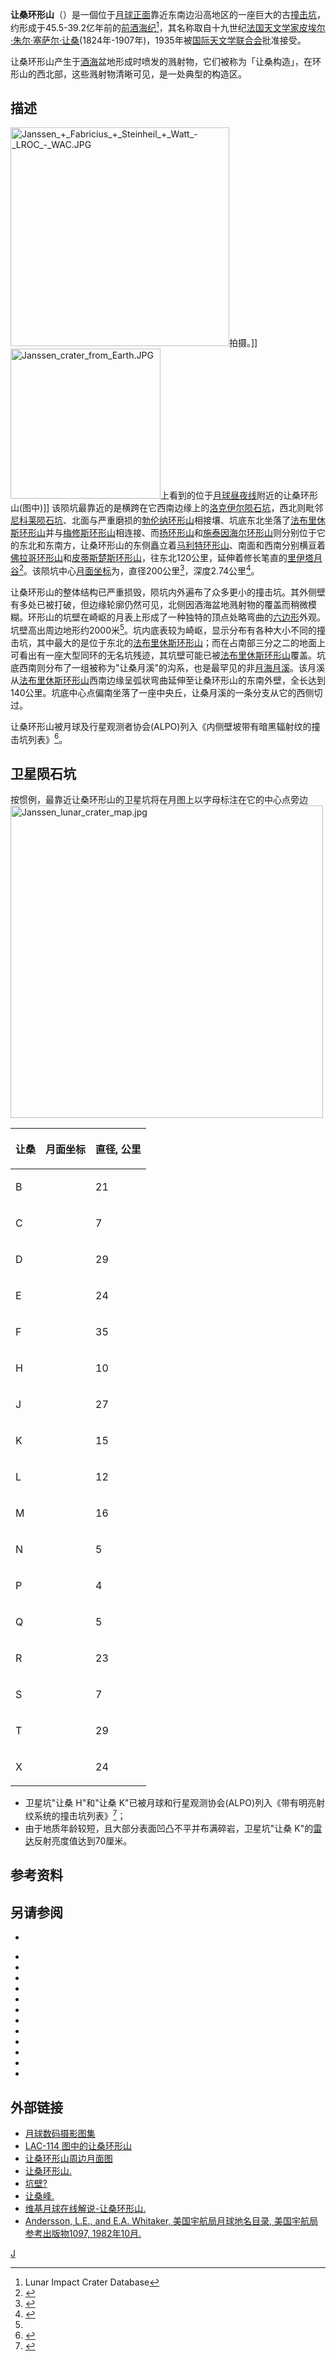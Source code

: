 {{lunar crater data|
 image=Janssen (LRO).png|image_size=240px|
 caption=[[月球勘测轨道飞行器|月球勘测轨道飞行器]]拍摄的图像|
 latitude=44.96|
 N_or_S=S|
 longitude=40.82|
 E_or_W=E|
 diameter=200公里|
 depth=2.74公里|
 colong=320|
 eponym=[[皮埃尔·让森|皮埃尔·朱·塞·让桑]]}}
'''让桑环形山'''（{{lang-en|Janssen}}）是一個位于[[月球正面|月球正面]]靠近东南边沿高地区的一座巨大的古[[撞击坑|撞击坑]]，约形成于45.5-39.2亿年前的[[前酒海纪|前酒海纪]]<ref name=LICD>Lunar Impact Crater Database</ref>，其名称取自十九世纪[[法国|法国]][[天文学家|天文学家]][[皮埃尔·让森|皮埃尔·朱尔·塞萨尔·让桑]](1824年-1907年)，1935年被[[国际天文学联合会|国际天文学联合会]]批准接受。

让桑环形山产生于[[酒海|酒海]]盆地形成时喷发的溅射物，它们被称为「让桑构造」，在环形山的西北部，这些溅射物清晰可见，是一处典型的构造区。

==描述==
[[Image:Janssen_+_Fabricius_+_Steinheil_+_Watt_-_LROC_-_WAC.JPG|350px]]拍摄。]]
[[Image:Janssen_crater_from_Earth.JPG|240px]]上看到的位于[[月球昼夜线|月球昼夜线]]附近的让桑环形山(图中)]]
该陨坑最靠近的是横跨在它西南边缘上的[[洛克伊尔陨石坑|洛克伊尔陨石坑]]，西北则毗邻[[尼科莱陨石坑|尼科莱陨石坑]]、北面与严重磨损的[[勃伦纳环形山|勃伦纳环形山]]相接壤、坑底东北坐落了[[法布里休斯环形山|法布里休斯环形山]]并与[[梅修斯环形山|梅修斯环形山]]相连接、而[[扬环形山|扬环形山]]和[[施泰因海尔环形山|施泰因海尔环形山]]则分别位于它的东北和东南方，让桑环形山的东侧矗立着[[马利特环形山|马利特环形山]]、南面和西南分别横亘着[[佛拉哥环形山|佛拉哥环形山]]和[[皮蒂斯楚斯环形山|皮蒂斯楚斯环形山]]，往东北120公里，延伸着修长笔直的[[里伊塔月谷|里伊塔月谷]]<ref>{{Cite web |url=http://planetarynames.wr.usgs.gov/images/Lunar/lac_114_lo.pdf |title=Crater Jansen on the LAC-114 Map |accessdate=2016-10-10 |archive-date=2013-02-20 |archive-url=https://web.archive.org/web/20130220212123/http://planetarynames.wr.usgs.gov/images/Lunar/lac_114_lo.pdf |dead-url=no }}</ref>。该陨坑中心[[月面坐标|月面坐标]]为{{Coord|44.96|S|40.82|E|globe:Moon|nogoogle=1|noosm=1|display=title,inline}}，直径200公里<ref name="IAU">{{Cite web |url=http://planetarynames.wr.usgs.gov/Feature/2800 |title=Directory of the International Astronomical Union |accessdate=2016-10-10 |archive-date=2014-12-25 |archive-url=https://archive.today/20141225161713/http://planetarynames.wr.usgs.gov/Feature/2800 |dead-url=no }}</ref>，深度2.74公里<ref>{{Cite web |url=http://fisherka.csolutionshosting.net/astronote/plan/craterdepth/html/CraterDepthFeatureNameWestfall.html |title=John E. Westfall's Atlas of the Lunar Terminator, Cambridge Univ. Press (2000) |accessdate=2016-10-10 |archive-date=2014-12-18 |archive-url=https://archive.today/20141218234310/http://fisherka.csolutionshosting.net/astronote/plan/craterdepth/html/CraterDepthFeatureNameWestfall.html |dead-url=yes }}</ref>。

让桑环形山的整体结构已严重损毁，陨坑内外遍布了众多更小的撞击坑。其外侧壁有多处已被打破，但边缘轮廓仍然可见，北侧因酒海盆地溅射物的覆盖而稍微模糊。环形山的坑壁在崎岖的月表上形成了一种独特的顶点处略弯曲的[[六边形|六边形]]外观。坑壁高出周边地形约2000米<ref name="LICD"/>。坑内底表较为崎岖，显示分布有各种大小不同的撞击坑，其中最大的是位于东北的[[法布里休斯环形山|法布里休斯环形山]]；而在占南部三分之二的地面上可看出有一座大型同环的无名坑残迹，其坑壁可能已被[[法布里休斯环形山|法布里休斯环形山]]覆盖。坑底西南则分布了一组被称为"让桑月溪"的沟系，也是最罕见的非[[月海|月海]][[月溪|月溪]]。该月溪从[[法布里休斯环形山|法布里休斯环形山]]西南边缘呈弧状弯曲延伸至让桑环形山的东南外壁，全长达到140公里。坑底中心点偏南坐落了一座中央丘，让桑月溪的一条分支从它的西侧切过。

让桑环形山被月球及行星观测者协会(ALPO)列入《内侧壁坡带有暗黑辐射纹的撞击坑列表》<ref>{{Cite web |url=http://www.zone-vx.com/alpo-bcp-longlist.pdf |title=List of craters with dark radial bands of the Association of Lunar and Planetary Astronomy (ALPO) |access-date=2016-10-10 |archive-date=2013-12-03 |archive-url=https://web.archive.org/web/20131203025135/http://www.zone-vx.com/alpo-bcp-longlist.pdf |dead-url=no }}</ref>。

==卫星陨石坑==
按惯例，最靠近让桑环形山的卫星坑将在月图上以字母标注在它的中心点旁边
[[Image:Janssen_lunar_crater_map.jpg|500px]]

{|class="wikitable sortable" style="text-align:center"
! 让桑
! class="unsortable" | 月面坐标
! 直径, 公里
|-
|B
|{{Coord|43.17|S|34.37|E|globe:moon|nogoogle=1|noosm=1|name=Janssen B}}
|21
|-
|C
|{{Coord|42.89|S|34.91|E|globe:moon|nogoogle=1|noosm=1|name=Janssen C}}
|7
|-
|D
|{{Coord|48.65|S|41.22|E|globe:moon|nogoogle=1|noosm=1|name=Janssen D}}
|29
|-
|E
|{{Coord|48.82|S|39.77|E|globe:moon|nogoogle=1|noosm=1|name=Janssen E}}
|24
|-
|F
|{{Coord|49.82|S|41.92|E|globe:moon|nogoogle=1|noosm=1|name=Janssen F}}
|35
|-
|H
|{{Coord|46.43|S|41.71|E|globe:moon|nogoogle=1|noosm=1|name=Janssen H}}
|10
|-
|J
|{{Coord|43.44|S|36.58|E|globe:moon|nogoogle=1|noosm=1|name=Janssen J}}
|27
|-
|K
|{{Coord|46.19|S|42.31|E|globe:moon|nogoogle=1|noosm=1|name=Janssen K}}
|15
|-
|L
|{{Coord|46.09|S|43.58|E|globe:moon|nogoogle=1|noosm=1|name=Janssen L}}
|12
|-
|M
|{{Coord|41.90|S|35.44|E|globe:moon|nogoogle=1|noosm=1|name=Janssen M}}
|16
|-
|N
|{{Coord|41.43|S|32.12|E|globe:moon|nogoogle=1|noosm=1|name=Janssen N}}
|5
|-
|P
|{{Coord|45.50|S|39.76|E|globe:moon|nogoogle=1|noosm=1|name=Janssen P}}
|4
|-
|Q
|{{Coord|46.35|S|39.36|E|globe:moon|nogoogle=1|noosm=1|name=Janssen Q}}
|5
|-
|R
|{{Coord|48.28|S|38.70|E|globe:moon|nogoogle=1|noosm=1|name=Janssen R}}
|23
|-
|S
|{{Coord|50.42|S|41.83|E|globe:moon|nogoogle=1|noosm=1|name=Janssen S}}
|7
|-
|T
|{{Coord|48.88|S|42.31|E|globe:moon|nogoogle=1|noosm=1|name=Janssen T}}
|29
|-
|X
|{{Coord|42.93|S|33.27|E|globe:moon|nogoogle=1|noosm=1|name=Janssen X}}
|24
|}{{clear}}
* 卫星坑"让桑 H"和"让桑 K"已被月球和行星观测协会(ALPO)列入《带有明亮射纹系统的撞击坑列表》<ref name="ALPO">{{Cite web |url=http://www.zone-vx.com/alpo-rays-table.pdf |title=List of craters with bright rays system of lunar and planetary astronomy Association(ALPO) |access-date=2016-10-10 |archive-date=2016-03-04 |archive-url=https://web.archive.org/web/20160304213831/http://www.zone-vx.com/alpo-rays-table.pdf |dead-url=no }}</ref>；
* 由于地质年龄较短，且大部分表面凹凸不平并布满碎岩，卫星坑"让桑 K"的[[雷达天文学|雷达]]反射亮度值达到70厘米。

==参考资料==
{{Reflist}}

==另请参阅==
* {{cite web
 |last        = Wood
 |first       = Chuck
 |date        = October 1, 2007
 |url         = http://www.lpod.org/?m=20071001
 |title       = Crateric Concatenation
 |publisher   = Lunar Photo of the Day
 |accessdate  = 2007-10-01
 |deadurl     = yes
 |archiveurl  = https://web.archive.org/web/20071027105830/http://www.lpod.org/?m=20071001
 |archivedate = 2007-10-27
}}
{{refbegin}}
* {{cite book
 |last1       = Andersson
 |first1      = L. E.
 |last2       = Whitaker
 |first2      = E. A.
 |authorlink2 = Ewen Whitaker
 |date        = 1982
 |title       = NASA Catalogue of Lunar Nomenclature
 |publisher   = NASA RP-1097
 |ref         = harv
 |url         = http://planet4589.org/astro/lunar/RP-1097.pdf
 |deadurl     = yes
 |archiveurl  = https://web.archive.org/web/20141006125838/http://planet4589.org/astro/lunar/RP-1097.pdf
 |archivedate = 2014-10-06
 |access-date = 2015-08-01
}}
* {{cite web
  | last = Blue
  | first = Jennifer
  | date = July 25, 2007
  | title = Gazetteer of Planetary Nomenclature
  | publisher = [[United_States_Geological_Survey|USGS]]
  | url = http://planetarynames.wr.usgs.gov/Feature/2800
  | accessdate = 2015-02-07
  | ref = harv
  | archive-date = 2014-12-25
  | archive-url = https://archive.today/20141225161713/http://planetarynames.wr.usgs.gov/Feature/2800
  | dead-url = no
  }}
* {{cite book
  | last1 = Bussey
  | first1 = B.
  | authorlink1 = Ben Bussey
  | last2 = Spudis
  | first2 = P.
  | authorlink2 = Paul Spudis
  | date = 2004
  | title = The Clementine Atlas of the Moon
  | publisher = Cambridge University Press
  | location = New York
  | isbn = 978-0-521-81528-4
  | ref = harv
  }}
* {{cite book
  | last1 = Cocks
  | first1 = Elijah E.
  | last2 = Cocks
  | first2 = Josiah C.
  | date = 1995
  | title = Who's Who on the Moon: A Biographical Dictionary of Lunar Nomenclature
  | url = https://archive.org/details/isbn_9780936389271
  | publisher = Tudor Publishers
  | isbn = 978-0-936389-27-1
  | ref = harv
  }}
* {{cite web
  | last = McDowell
  | first = Jonathan
  | date = July 15, 2007
  | url = http://host.planet4589.org/astro/lunar/
  | title = Lunar Nomenclature
  | publisher = Jonathan's Space Report
  | accessdate = 2007-10-24
  | ref = harv
  | archive-date = 2015-01-12
  | archive-url = https://web.archive.org/web/20150112233439/http://host.planet4589.org/astro/lunar/
  | dead-url = no
  }}
* {{cite journal| last1 = Menzel| first1 = D. H.| last2 = Minnaert| first2 = M.| last3 = Levin| first3 = B.| last4 = Dollfus| first4 = A.| last5 = Bell| first5 = B.| title = Report on Lunar Nomenclature by the Working Group of Commission 17 of the IAU| doi = 10.1007/BF00171763| journal = Space Science Reviews| volume = 12| issue = 2| pages = 136–186| date = 1971| bibcode = 1971SSRv...12..136M| ref = harv}}
* {{cite book
  | first = Patrick
  | last = Moore
  | authorlink = Patrick Moore
  | date = 2001
  | title = On the Moon
  | url = https://archive.org/details/patrickmooreonmo00patr
  | publisher = Sterling Publishing Co.
  | isbn = 978-0-304-35469-6
  | ref = harv
  }}
* {{cite book
  | first = Fred W.
  | last = Price
  | date = 1988
  | title = The Moon Observer's Handbook
  | publisher = Cambridge University Press
  | isbn = 978-0-521-33500-3
  | ref = harv
  }}
* {{cite book
  | last = Rükl
  | first = Antonín
  | authorlink = Antonín Rükl
  | date = 1990
  | title = Atlas of the Moon
  | publisher = Kalmbach Books
  | isbn = 978-0-913135-17-4
  | ref = harv
  }}
* {{cite book
  | last = Webb
  | first = Rev. T. W.
  | authorlink = Thomas William Webb
  | date = 1962
  | title = Celestial Objects for Common Telescopes
  | url = https://archive.org/details/celestialobjects00webb
  | edition = 6th revised
  | publisher = Dover
  | isbn = 978-0-486-20917-3
  | ref = harv
  }}
* {{cite book
  | first = Ewen A.
  | last = Whitaker
  | authorlink = Ewen Whitaker
  | date = 2003
  | title = Mapping and Naming the Moon
  | publisher = Cambridge University Press
  | isbn = 978-0-521-54414-6
  | ref = harv
  | url = http://books.google.com/books?id=aV1i27jDYL8C
  }}
* {{cite book
 |title     =Observing the Moon
 |url       =http://books.google.com/books?id=TWtLIOlPwS4C
 |author    =Wlasuk, Peter T.
 |date      =2000
 |publisher =Springer Science & Business Media
 |isbn      =978-1-852-33193-1
}}
{{refend}}

==外部链接==
* [http://www.lpi.usra.edu/resources/lunar_orbiter/bin/srch_nam.shtml?Janssen%7C0 月球数码摄影图集]{{Wayback|url=http://www.lpi.usra.edu/resources/lunar_orbiter/bin/srch_nam.shtml?Janssen%7C0 |date=20161231080741 }}
* [http://www.lpi.usra.edu/resources/mapcatalog/LAC/lac114/ LAC-114 图中的让桑环形山]{{Wayback|url=http://www.lpi.usra.edu/resources/mapcatalog/LAC/lac114/ |date=20160530124151 }}
* [http://www.lpi.usra.edu/resources/mapcatalog/usgs/I694/ 让桑环形山周边月面图]{{Wayback|url=http://www.lpi.usra.edu/resources/mapcatalog/usgs/I694/ |date=20160304074101 }}
* [https://web.archive.org/web/20141011164539/http://www.lpod.org/archive/archive/2004/06/LPOD-2004-06-19.htm 让桑环形山.]
* [http://lpod.wikispaces.com/November+14%2C+2008 坑壁?]{{Webarchive|url=https://archive.today/20150513204516/http://lpod.wikispaces.com/November+14,+2008?responseToken=03964c7186ec21342653e26aa4a3ea829 |date=2015-05-13 }}
* [http://lpod.wikispaces.com/November+21%2C+2009 让桑峰.]{{Wayback|url=http://lpod.wikispaces.com/November+21%2C+2009 |date=20100104151028 }}
* [http://the-moon.wikispaces.com/Janssen 维基月球在线解说-让桑环形山.]{{Wayback|url=http://the-moon.wikispaces.com/Janssen |date=20180530151920 }}
*[http://planet4589.org/astro/lunar/RP-1097.pdf Andersson, L.E., and E.A. Whitaker, 美国宇航局月球地名目录, 美国宇航局参考出版物1097, 1982年10月.]{{Wayback|url=http://planet4589.org/astro/lunar/RP-1097.pdf |date=20141006125838 }}

[[Category:月球环形山|J]]
{{月球環形山 (G-K)}}